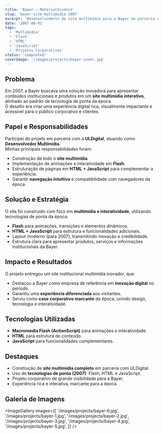 ```yaml
---
title: 'Bayer – MaterialScience'
slug: 'bayer-site-multimidia-2007'
excerpt: 'Desenvolvimento de site multimídia para a Bayer em parceria com a ULDigital, utilizando Flash, HTML e JavaScript (2007).'
date: '2007-06-01'
tags:
  - 'Multimídia'
  - 'Flash'
  - 'HTML'
  - 'JavaScript'
  - 'Projetos Corporativos'
status: 'completed'
coverImage: '/images/projects/bayer-cover.jpg'
---
```


## Problema

Em 2007, a Bayer buscava uma solução inovadora para apresentar conteúdos institucionais e produtos em um **site multimídia interativo**, alinhado ao padrão de tecnologia de ponta da época.  
O desafio era criar uma experiência digital rica, visualmente impactante e acessível para o público corporativo e clientes.

## Papel e Responsabilidades

Participei do projeto em parceria com a **ULDigital**, atuando como **Desenvolvedor Multimídia**.  
Minhas principais responsabilidades foram:

- Construção de todo o **site multimídia**.
- Implementação de animações e interatividade em **Flash**.
- Estruturação de páginas em **HTML + JavaScript** para complementar a experiência.
- Garantir **navegação intuitiva** e compatibilidade com navegadores da época.

## Solução e Estratégia

O site foi construído com foco em **multimídia e interatividade**, utilizando tecnologias de ponta da época:

- **Flash** para animações, transições e elementos dinâmicos.
- **HTML + JavaScript** para estrutura e funcionalidades adicionais.
- Layout moderno (para 2007), transmitindo inovação e credibilidade.
- Estrutura clara para apresentar produtos, serviços e informações institucionais da Bayer.

## Impacto e Resultados

O projeto entregou um site institucional multimídia inovador, que:

- Destacou a Bayer como empresa de referência em **inovação digital** no período.
- Garantiu uma **experiência diferenciada** aos visitantes.
- Serviu como **case corporativo marcante** da época, unindo design, tecnologia e interatividade.

## Tecnologias Utilizadas

- **Macromedia Flash (ActionScript)** para animações e interatividade.
- **HTML** para estrutura do conteúdo.
- **JavaScript** para funcionalidades complementares.

## Destaques

- Construção de **site multimídia completo** em parceria com ULDigital.
- Uso de **tecnologias de ponta (2007)**: Flash, HTML e JavaScript.
- Projeto corporativo de grande visibilidade para a Bayer.
- Experiência rica e interativa, marcante para a época.

## Galeria de Imagens

<ImageGallery
  images={[
    '/images/projects/bayer-6.jpg',
    '/images/projects/bayer-1.jpg',
    '/images/projects/bayer-2.jpg',
    '/images/projects/bayer-3.jpg',
    '/images/projects/bayer-4.jpg',
    '/images/projects/bayer-5.jpg',
  ]}
/>
